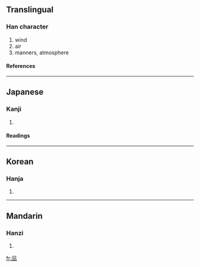 {{see|風}}

==Translingual==
===Han character===
{{Han char|rad=几|as=04|sn=6|four=|canj=竹弓一一戈 (HNMMI)}}
# wind
# air
# manners, atmosphere
====References====
{{Han ref|kx=0134.121|dkj=01756|hdz=10277.010|uh=51E8|ud=20968}}
----
==Japanese==
===Kanji===
{{ja-kanji|grade=|rs=几04}}
# {{defn|Japanese}}
====Readings====
{{ja-readings|on=[[ふう]] (fū), [[ふ]] (fu)|kun=[[かぜ]] (kaze)}}
----
==Korean==
===Hanja===
{{ko-hanja|hangeul=풍|rv=pung|mr=p'ung}}
# {{defn|Korean}}
----
==Mandarin==
===Hanzi===
{{cmn-hanzi|pin=[[fēng]] (feng1), [[fěng]] (feng3), [[fèng]] (feng4)|wg=feng<sup>1</sup>, feng<sup>3</sup>, feng<sup>4</sup>}}
# {{defn|Mandarin}}

[[fr:凨]]